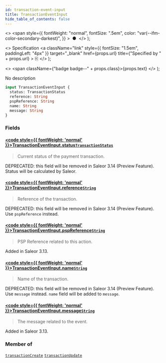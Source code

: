 ```yaml
---
id: transaction-event-input
title: TransactionEventInput
hide_table_of_contents: false
---
```


  <>
    <span
      style={{
        fontWeight: "normal",
        fontSize: ".5em",
        color: "var(--ifm-color-secondary-darkest)",
      }}
    >
      &nbsp;●&nbsp;
    </span>
  </>
);

  <>
    Specification
    <a
      className="link"
      style={{ fontSize: "1.5em", paddingLeft: "4px" }}
      target="\_blank"
      href={props.url}
      title={"Specified by " + props.url}
    >
      ⎘
    </a>
  </>
);

  <>
    <span className={"badge badge--" + props.class}>{props.text}</span>
  </>
);

No description

```graphql
input TransactionEventInput {
  status: TransactionStatus
  reference: String
  pspReference: String
  name: String
  message: String
}
```

### Fields

#### [<code style={{ fontWeight: 'normal' }}>TransactionEventInput.<b>status</b></code>](#)<Bullet />[`TransactionStatus`](../../../storefront/payments/enums/transaction-status) <Badge class="secondary" text="enum"/>

> Current status of the payment transaction.

DEPRECATED: this field will be removed in Saleor 3.14 (Preview Feature). Status will be calculated by Saleor.

>

#### [<code style={{ fontWeight: 'normal' }}>TransactionEventInput.<b>reference</b></code>](#)<Bullet />[`String`](../../../storefront/miscellaneous/scalars/string) <Badge class="secondary" text="scalar"/>

> Reference of the transaction.

DEPRECATED: this field will be removed in Saleor 3.14 (Preview Feature). Use `pspReference` instead.

>

#### [<code style={{ fontWeight: 'normal' }}>TransactionEventInput.<b>pspReference</b></code>](#)<Bullet />[`String`](../../../storefront/miscellaneous/scalars/string) <Badge class="secondary" text="scalar"/>

> PSP Reference related to this action.

Added in Saleor 3.13.

>

#### [<code style={{ fontWeight: 'normal' }}>TransactionEventInput.<b>name</b></code>](#)<Bullet />[`String`](../../../storefront/miscellaneous/scalars/string) <Badge class="secondary" text="scalar"/>

> Name of the transaction.

DEPRECATED: this field will be removed in Saleor 3.14 (Preview Feature). Use `message` instead. `name` field will be added to `message`.

>

#### [<code style={{ fontWeight: 'normal' }}>TransactionEventInput.<b>message</b></code>](#)<Bullet />[`String`](../../../storefront/miscellaneous/scalars/string) <Badge class="secondary" text="scalar"/>

> The message related to the event.

Added in Saleor 3.13.

>

### Member of

[`transactionCreate`](../../../storefront/payments/mutations/transaction-create) <Badge class="secondary" text="mutation"/><Bullet />[`transactionUpdate`](../../../storefront/payments/mutations/transaction-update) <Badge class="secondary" text="mutation"/>
